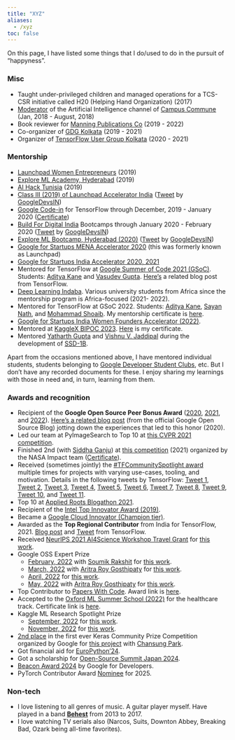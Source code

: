 ```yaml
---
title: "XYZ"
aliases: 
  - /xyz
toc: false
---
```


On this page, I have listed some things that I do/used to do in the pursuit of "happyness".

### Misc

-   Taught under-privileged children and managed operations for a TCS-CSR initiative called H20 (Helping Hand Organization) (2017)
-   [Moderator](https://drive.google.com/file/d/1gezVW0yIzT6fyJXpY1Lp8MRk_3KjkpSt/view?usp=sharing) of the Artificial Intelligence channel of [Campus Commune](https://www.google.com/url?q=https%3A%2F%2Fcampuscommune.tcs.com%2Fintro&sa=D&sntz=1&usg=AFQjCNE5PHqA0UZ94F9-J1g45TeQrWaDqQ) (Jan, 2018 - August, 2018)
-   Book reviewer for [Manning Publications Co](https://www.google.com/url?q=https%3A%2F%2Fmanning.com&sa=D&sntz=1&usg=AFQjCNEc5srwZ30NHgmLXaLpiOqgjBMOHw) (2019 - 2022)
-   Co-organizer of [GDG Kolkata](https://www.meetup.com/GDG-Kolkata/) (2019 - 2021)
-   Organizer of [TensorFlow User Group Kolkata](https://tfugkol.github.io/) (2020 - 2021)

### Mentorship

- [Launchpad Women Entrepreneurs](https://photos.app.goo.gl/TGoyxJRz6sDrY91x7) (2019)
- [Explore ML Academy, Hyderabad](https://events.withgoogle.com/explore-ml-in/) (2019)
- [AI Hack Tunisia](https://www.google.com/url?q=https%3A%2F%2Fwww.ai-hack-tunisia.com&sa=D&sntz=1&usg=AFQjCNHR8mJv6TwI1_Jmfss0xaG8ivBlJg) (2019)
- [Class III (2019) of Launchpad Accelerator India](https://india.googleblog.com/2019/08/inviting-applications-for-class-3-of.html)  ([Tweet](https://www.google.com/url?q=https%3A%2F%2Ftwitter.com%2FGoogleDevsIN%2Fstatus%2F1184417773457309696&sa=D&sntz=1&usg=AFQjCNGNkB4cfH6TAYH8r01D2BtpeyozJA) by [GoogleDevsIN](https://www.google.com/url?q=https%3A%2F%2Ftwitter.com%2FGoogleDevsIN&sa=D&sntz=1&usg=AFQjCNF2cyw8Wvt0ANu9OK_AC-LPZcY2Ww))
- [Google Code-in](https://codein.withgoogle.com/) for TensorFlow through December, 2019 - January 2020 ([Certificate](https://drive.google.com/file/d/1DcTS7ogACmuvnvGJWw5-3yL9xp06IJPc/view?usp=sharing))
- [Build For Digital India](https://events.withgoogle.com/buildfordigitalindia/) Bootcamps through January 2020 - February 2020 ([Tweet](https://www.google.com/url?q=https%3A%2F%2Ftwitter.com%2FGoogleDevsIN%2Fstatus%2F1225747137616498690&sa=D&sntz=1&usg=AFQjCNHOArwPGTqTx17LLJvq9KHI_KQueA) by [GoogleDevsIN](https://www.google.com/url?q=https%3A%2F%2Ftwitter.com%2FGoogleDevsIN&sa=D&sntz=1&usg=AFQjCNF2cyw8Wvt0ANu9OK_AC-LPZcY2Ww))
- [Explore ML Bootcamp, Hyderabad (2020)](https://www.google.com/url?q=https%3A%2F%2Ftwitter.com%2FGoogleDevsIN%2Fstatus%2F1230456116158418944&sa=D&sntz=1&usg=AFQjCNGBh7XuMdRHv0vtDM-KZNgIgGpKdg)  ([Tweet](https://www.google.com/url?q=https%3A%2F%2Ftwitter.com%2FGoogleDevsIN%2Fstatus%2F1230456116158418944&sa=D&sntz=1&usg=AFQjCNGBh7XuMdRHv0vtDM-KZNgIgGpKdg) by [GoogleDevsIN](https://www.google.com/url?q=https%3A%2F%2Ftwitter.com%2FGoogleDevsIN&sa=D&sntz=1&usg=AFQjCNF2cyw8Wvt0ANu9OK_AC-LPZcY2Ww))
- [Google for Startups MENA Accelerator 2020](https://startup.google.com/accelerator/middle-east-north-africa/) (this was formerly known as Launchpad)
- [Google for Startups India Accelerator 2020, 2021](https://twitter.com/GoogleDevsIN/status/1302932126019411970) 
- Mentored for TensorFlow at [Google Summer of Code 2021 (GSoC)](https://summerofcode.withgoogle.com/). Students: [Aditya Kane](https://github.com/AdityaKane2001/regnety) and [Vasudev Gupta](https://github.com/vasudevgupta7/gsoc-wav2vec2). [Here's](https://blog.tensorflow.org/2021/09/tensorflow-hubs-experience-with-gsoc-2021.html) a related blog post from TensorFlow.
- [Deep Learning Indaba](https://deeplearningindaba.com/). Various university students from Africa since the mentorship program is Africa-focused (2021- 2022).
- Mentored for TensorFlow at GSoC 2022. Students: [Aditya Kane](https://adityakane2001.github.io/opensource/gsoc2022report), [Sayan Nath](https://sayannath.github.io/MobileViT-GSoC/), and [Mohammad Shoaib](https://github.com/shoaib6174/GSOC-22-Video-Swin-Transformers/blob/main/assets/final_report.md). My mentorship certificate is [here](https://drive.google.com/file/d/1300UqW59N98d5No_LYhGAWdBaPVQwyfc/view?usp=share_link).
- [Google for Startups India Women Founders Accelerator (2022)](https://rsvp.withgoogle.com/events/google-for-startups-accelerator-india-women-founders/home).
- Mentored at [KaggleX BIPOC 2023](https://www.kaggle.com/kagglex-bipoc-mentorship-program). [Here](https://drive.google.com/file/d/1QicXwcU4g9VUX290yvjg-VqHDh-fQ8xe/view?usp=share_link) is my certificate.
- Mentored [Yatharth Gupta](https://huggingface.co/Warlord-K) and [Vishnu V. Jaddipal](https://www.linkedin.com/in/vishnu-jaddipal-28b407243) during the development of [SSD-1B](https://huggingface.co/segmind/SSD-1B). 

Apart from the occasions mentioned above, I have mentored individual students, students belonging to [Google Developer Student Clubs]((https://gdsc.community.dev/)), etc. But I don't have any recorded documents for these. I enjoy sharing my learnings with those in need and, in turn, learning from them.

### Awards and recognition

-   Recipient of the **Google Open Source Peer Bonus Award** ([2020](https://opensource.googleblog.com/2020/10/announcing-latest-google-open-source.html), [2021](https://opensource.googleblog.com/2021/09/announcing-latest-open-source-peer-bonus-winners.html), and [2022](https://opensource.googleblog.com/2022/09/announcing-the-second-group-of-open-source-peer-bonus-winners-in-2022.html)). [Here's a related blog post](https://opensource.googleblog.com/2020/10/peer-bonus-experiences-building-tiny.html) (from the official Google Open Source Blog) jotting down the experiences that led to this honor (2020).
-   Led our team at PyImageSearch to Top 10 at [this CVPR 2021 competition](https://competitions.codalab.org/competitions/28113). 
-   Finished 2nd (with [Siddha Ganju](https://sidgan.github.io/siddhaganju)) at [this competition](https://nasa-impact.github.io/etci2021/) (2021) organized by the NASA Impact team ([Certificate](https://drive.google.com/file/d/1U4JTAYChV6PHwDA87gd2FJ04843YA6bN/view?usp=sharing)).
-   Received (sometimes jointly) the [#TFCommunitySpotlight award](https://blog.tensorflow.org/2020/11/tensorflow-community-spotlight-program-update.html) multiple times for projects with varying use-cases, tooling, and motivation. Details in the
    following tweets by TensorFlow: [Tweet 1](https://twitter.com/TensorFlow/status/1351590466068783105), [Tweet 2](https://twitter.com/TensorFlow/status/1428433434972618754), [Tweet 3](https://twitter.com/TensorFlow/status/1446611368078086144?s=20), [Tweet 4](https://twitter.com/TensorFlow/status/1460321709488152579), [Tweet 5](https://twitter.com/TensorFlow/status/1469019016782041095?s=20), [Tweet 6](https://twitter.com/TensorFlow/status/1516869315517198337), [Tweet 7](https://twitter.com/TensorFlow/status/1521558632768409600), [Tweet 8](https://twitter.com/TensorFlow/status/1540033393462738944), [Tweet 9](https://twitter.com/TensorFlow/status/1545115276152389636), [Tweet 10](https://twitter.com/TensorFlow/status/1611469033714470919?s=20&t=a5LMpYXrPg6E0WGudsYezw), and [Tweet 11](https://twitter.com/TensorFlow/status/1626629821022208020).
-   Top 10 at [Applied Roots Blogathon 2021](https://drive.google.com/file/d/11j3gJSaaCtu-Gq4ziKbG0RMBvXecha45/view?usp=sharing).
-   Recipient of the [Intel Top Innovator Award (2019)](https://www.dropbox.com/s/mzsy1q8jgkwj6cj/Intel_Top_Innovator_2019.jpg?dl=0).
-   Became a [Google Cloud Innovator (Champion tier)](https://cloud.google.com/innovators/innovator?profileId=114302939543313329085).
-   Awarded as the **Top Regional Contributor** from India for TensorFlow, 2021. [Blog post](https://blog.tensorflow.org/2021/11/2021-TF-Contributor-Awardees.html?linkId=8010214) and [Tweet](https://twitter.com/TensorFlow/status/1465369133873250307?s=20) from TensorFlow.
-   Received [NeurIPS 2021 AI4Science Workshop Travel Grant](https://ai4sciencecommunity.github.io/) for [this
    work](https://openreview.net/forum?id=kXgbFvXcwDX). 
- Google OSS Expert Prize
  - [February, 2022](https://www.kaggle.com/general/310354) with [Soumik Rakshit](https://www.kaggle.com/soumikrakshit) for [this work](https://www.kaggle.com/soumikrakshit/gaugan-keras/). 
  - [March, 2022](https://www.kaggle.com/general/316181) with [Aritra Roy Gosthipaty](https://www.kaggle.com/aritrag) for [this work](https://www.kaggle.com/code/spsayakpaul/mae-keras). 
  - [April, 2022](https://www.kaggle.com/discussions/general/322041) for [this work](https://www.kaggle.com/code/spsayakpaul/distilling-vision-transformers). 
  - [May, 2022](https://www.kaggle.com/discussions/general/328914) with [Aritra Roy Gosthipaty](https://www.kaggle.com/aritrag) for [this work](https://www.kaggle.com/code/aritrag/probing-vits). 
-   Top Contributor to [Papers With Code](https://paperswithcode.com/). Award link is [here](https://github.com/sayakpaul/portfolio/blob/master/images/pwc_award.jpg).
-   Accepted to the [Oxford ML Summer School (2022)](https://www.oxfordml.school/) for the healthcare track. Certificate link is [here](https://drive.google.com/file/d/14DKioe8HRjKkXEeRXAhmclqUP8cvv9Z0/view?usp=sharing).
- Kaggle ML Research Spotlight Prize
  - [September, 2022](https://www.kaggle.com/discussions/general/358450) for [this work](https://www.kaggle.com/code/spsayakpaul/cait-tf). 
  - [November, 2022](https://www.kaggle.com/discussions/general/370095) for [this work](https://www.kaggle.com/code/spsayakpaul/robustness-vit/notebook). 
-   [2nd place](https://discuss.tensorflow.org/t/announcing-the-keras-community-prize-first-edition/13148/29) in the first ever Keras Community Prize Competition organized by Google for [this project](https://github.com/sayakpaul/stable-diffusion-keras-ft) with [Chansung Park](https://twitter.com/algo_diver). 
- Got financial aid for [EuroPython'24](https://ep2024.europython.eu/).
- Got a scholarship for [Open-Source Summit Japan 2024](https://events.linuxfoundation.org/open-source-summit-japan/).
- [Beacon Award 2024](https://x.com/RisingSayak/status/1887489752171225137) by Google for Developers.
- PyTorch Contributor Award [Nominee](https://pytorch.org/contributor-awards) for 2025.

### Non-tech

- I love listening to all genres of music. A guitar player myself. Have played in a band  [**Behest**](https://www.google.com/url?q=https%3A%2F%2Fwww.facebook.com%2Fbehestmusic%2F%3Fref%3Dbr_rs&sa=D&sntz=1&usg=AFQjCNGVtpjfBDP7p17lrvefzoNuoXDg9w)  from 2013 to 2017. 
- I love watching TV serials also (Narcos, Suits, Downton Abbey, Breaking Bad, Ozark being all-time favorites). 

